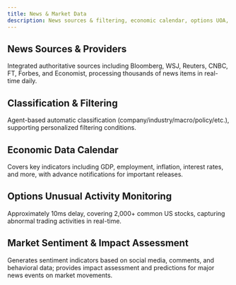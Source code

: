 ```yaml
---
title: News & Market Data
description: News sources & filtering, economic calendar, options UOA, sentiment and impact assessment.
---
```


## News Sources & Providers
Integrated authoritative sources including Bloomberg, WSJ, Reuters, CNBC, FT, Forbes, and Economist, processing thousands of news items in real-time daily.

## Classification & Filtering
Agent-based automatic classification (company/industry/macro/policy/etc.), supporting personalized filtering conditions.

## Economic Data Calendar
Covers key indicators including GDP, employment, inflation, interest rates, and more, with advance notifications for important releases.

## Options Unusual Activity Monitoring
Approximately 10ms delay, covering 2,000+ common US stocks, capturing abnormal trading activities in real-time.

## Market Sentiment & Impact Assessment
Generates sentiment indicators based on social media, comments, and behavioral data; provides impact assessment and predictions for major news events on market movements.

